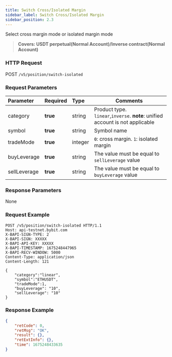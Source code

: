 ```yaml
---
title: Switch Cross/Isolated Margin
sidebar_label: Switch Cross/Isolated Margin
sidebar_position: 2.3
---
```


Select cross margin mode or isolated margin mode
> **Covers: USDT perpetual(Normal Account)/Inverse contract(Normal Account)**

### HTTP Request
POST `/v5/position/switch-isolated`

### Request Parameters
| Parameter | Required | Type | Comments|
|:----- |:-------|:-----|------ |
|category |**true** |string |Product type. `linear`,`inverse`. **note**: unified account is not applicable |
|symbol |**true** |string |Symbol name |
|tradeMode |**true** |integer |`0`: cross margin. `1`: isolated margin |
|buyLeverage |**true** |string |The value must be equal to `sellLeverage` value|
|sellLeverage |**true** |string |The value must be equal to `buyLeverage` value|

### Response Parameters
None

### Request Example

```http
POST /v5/position/switch-isolated HTTP/1.1
Host: api-testnet.bybit.com
X-BAPI-SIGN-TYPE: 2
X-BAPI-SIGN: XXXXX
X-BAPI-API-KEY: XXXXX
X-BAPI-TIMESTAMP: 1675248447965
X-BAPI-RECV-WINDOW: 5000
Content-Type: application/json
Content-Length: 121

{
    "category":"linear",
    "symbol":"ETHUSDT",
    "tradeMode":1,
    "buyLeverage": "10",
    "sellLeverage": "10"
}
```

### Response Example

```json
{
    "retCode": 0,
    "retMsg": "OK",
    "result": {},
    "retExtInfo": {},
    "time": 1675248433635
}
```
